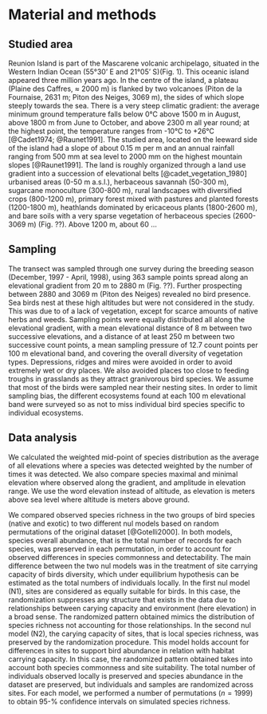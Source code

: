 # Material and methods

## Studied area

Reunion Island is part of the Mascarene volcanic archipelago, situated in the Western Indian Ocean (55°30’ E and 21°05’ S)(Fig. 1). This oceanic island appeared three million years ago. In the centre of the island, a plateau (Plaine des Caffres, $\approx$ 2000 m) is flanked by two volcanoes (Piton de la Fournaise, 2631 m; Piton des Neiges, 3069 m),
the sides of which slope steeply towards the sea. There is a very steep climatic gradient: the average minimum ground temperature falls below 0°C above 1500 m in August, above 1800 m from June to October, and above 2300 m all year round; at the highest point, the temperature ranges from -10°C to +26°C [@Cadet1974; @Raunet1991]. The studied area, located on the leeward side of the island had a slope of about 0.15 m per m and an annual rainfall ranging from 500 mm at sea level to 2000 mm on the highest mountain slopes [@Raunet1991]. The land is roughly organized through a land use gradient into a succession of elevational belts [@cadet_vegetation_1980] urbanised areas (0-50 m a.s.l.), herbaceous savannah (50-300 m), sugarcane monoculture (300-800 m), rural landscapes with diversified crops (800-1200 m), primary forest mixed with pastures and planted forests (1200-1800 m), heathlands dominated by ericaceous plants (1800-2600 m), and bare soils with a very sparse vegetation of herbaceous species (2600-3069 m) (Fig. ??). Above 1200 m, about 60 ...

## Sampling

The transect was sampled through one survey during the breeding season (December, 1997 - April, 1998), using 363 sample points spread along an elevational gradient from 20 m to 2880 m (Fig. ??). Further prospecting between 2880 and 3069 m (Piton des Neiges) revealed no bird presence. Sea birds nest at these high altitudes but were not considered in the study. This was due to of a lack of vegetation, except for scarce amounts of native herbs and weeds. Sampling points were equally distributed all along the elevational gradient, with a mean elevational distance of 8 m between two successive elevations, and a distance of at least 250 m between two successive count points, a mean sampling pressure of 12.7 count points per 100 m elevational band, and covering the overall diversity of vegetation types. Depressions, ridges and mires were avoided in order to avoid extremely wet or dry places. We also avoided places too close to feeding troughs in grasslands as they
attract granivorous bird species. We assume that most of the birds were sampled near their nesting sites. In order to limit sampling bias, the different ecosystems found at each 100 m elevational band were surveyed so as not to miss individual bird species specific to individual ecosystems.

## Data analysis

We calculated the weighted mid-point of species distribution as the
average of all elevations where a species was detected weighted by the
number of times it was detected. We also compare species maximal and
minimal elevation where observed along the gradient, and amplitude in
elevation range. We use the word elevation instead of altitude, as
elevation is meters above sea level where altitude is meters above
ground.

We compared observed species richness in the two groups of bird species
(native and exotic) to two different nul models based on random
permutations of the original dataset [@Gotelli2000]. In both models,
species overall abundance, that is the total number of records for each
species, was preserved in each permutation, in order to account for
observed differences in species commonness and detectability. The main
difference between the two nul models was in the treatment of site
carrying capacity of birds diversity, which under equilibrium hypothesis
can be estimated as the total numbers of individuals locally. In the
first nul model (N1), sites are considered as equally suitable for
birds. In this case, the randomization suppresses any structure that
exists in the data due to relationships between carying capacity and
environment (here elevation) in a broad sense. The randomized pattern
obtained mimics the distribution of species richness not accounting for
those relationships. In the second nul model (N2), the carying capacity
of sites, that is local species richness, was preserved by the
randomization procedure. This model holds account for differences in
sites to support bird abundance in relation with habitat carrying
capacity. In this case, the randomized pattern obtained takes into
account both species commonness and site suitability. The total number
of individuals observed locally is preserved and species abundance in
the dataset are preserved, but individuals and samples are randomized
across sites. For each model, we performed a number of permutations
($n=1999$) to obtain 95-% confidence intervals on simulated species
richness.
